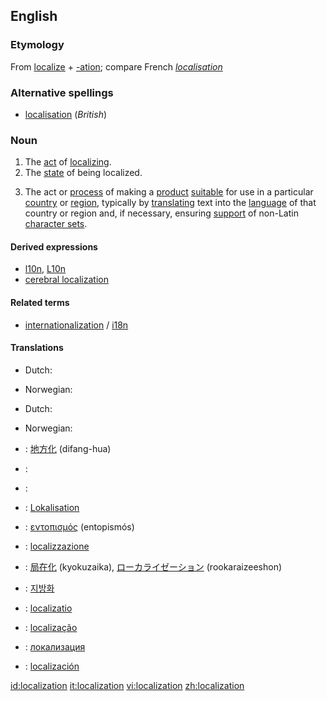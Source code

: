 {{see|localisation}}
{{wikipedia}}
==English==

===Etymology===
From [[localize]] + [[-ation]]; compare French ''[[localisation#French|localisation]]''

===Alternative spellings===
* [[localisation]] (''British'')

===Noun===
{{en-noun}}

# The [[act]] of [[localize|localizing]].
# The [[state]] of being localized.
# {{context|software engineering}} The act or [[process]] of making a [[product]] [[suitable]] for use in a particular [[country]] or [[region]], typically by [[translate|translating]] text into the [[language]] of that country or region and, if necessary, ensuring [[support]] of non-Latin [[character set]]s.

====Derived expressions====
{{rfc-header|Derived expressions}}
* [[l10n]], [[L10n]]
* [[cerebral localization]]

====Related terms====
* [[internationalization]] / [[i18n]]

====Translations====
{{trans-top|act of localizing}}
*Dutch: {{t|nl|localisatie|f}}
{{trans-mid}}
*Norwegian: {{t-|no|lokalisering|f}}
{{trans-bottom}}

{{trans-top|state of being localized}}
*Dutch: {{t|nl|localisatie|f}}
{{trans-mid}}
*Norwegian: {{t-|no|lokalisering|f}}
{{trans-bottom}}

{{trans-top|software engineering: act or process of making a product suitable for use in a particular country or region}}
{{trans-mid}}
{{trans-bottom}}

{{checktrans}}
{{trans-top|Translations to be checked}}
*{{ttbc|Chinese}}: [[地方化]] (difang-hua)
*{{ttbc|Dutch}}: {{t|nl|localisatie|f}}
*{{ttbc|French}}: {{t|fr|localisation|f}}
*{{ttbc|German}}: [[Lokalisation]]
*{{ttbc|Greek}}: [[εντοπισμός]] (entopismós)
*{{ttbc|Italian}}: [[localizzazione]]
{{trans-mid}}
*{{ttbc|Japanese}}: [[局在化]] (kyokuzaika), [[ローカライゼーション]] (rookaraizeeshon)
*{{ttbc|Korean}}: [[지방화]]
*{{ttbc|Latin}}: [[localizatio]]
*{{ttbc|Portuguese}}: [[localização]]
*{{ttbc|Russian}}: [[локализация]]
*{{ttbc|Spanish}}: [[localización]]
{{trans-bottom}}

[[id:localization]]
[[it:localization]]
[[vi:localization]]
[[zh:localization]]